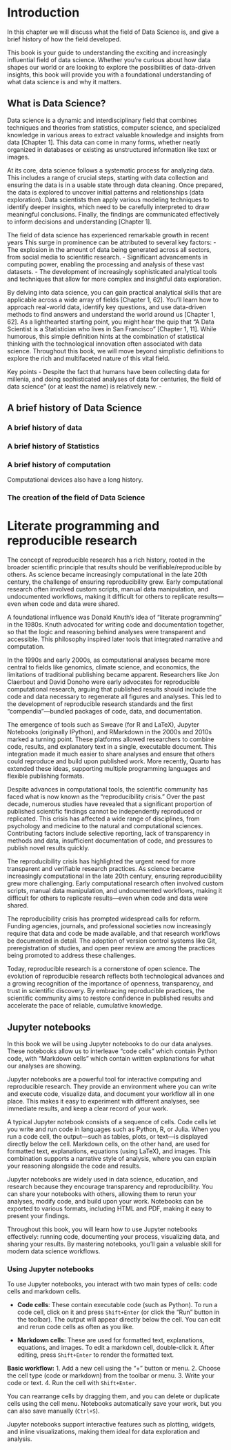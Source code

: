 # Introduction

In this chapter we will discuss what the field of Data Science is, and give a brief history of how the field developed. 


This book is your guide to understanding the exciting and increasingly influential field of data science. Whether you're curious about how data shapes our world or are looking to explore the possibilities of data-driven insights, this book will provide you with a foundational understanding of what data science is and why it matters.


## What is Data Science?

Data science is a dynamic and interdisciplinary field that combines techniques and theories from statistics, computer science, and specialized knowledge in various areas to extract valuable knowledge and insights from data [Chapter 1]. This data can come in many forms, whether neatly organized in databases or existing as unstructured information like text or images.

At its core, data science follows a systematic process for analyzing data. This includes a range of crucial steps, starting with data collection and ensuring the data is in a usable state through data cleaning. Once prepared, the data is explored to uncover initial patterns and relationships (data exploration). Data scientists then apply various modeling techniques to identify deeper insights, which need to be carefully interpreted to draw meaningful conclusions. Finally, the findings are communicated effectively to inform decisions and understanding [Chapter 1].

The field of data science has experienced remarkable growth in recent years This surge in prominence can be attributed to several key factors:
- The explosion in the amount of data being generated across all sectors, from social media to scientific research.
- Significant advancements in computing power, enabling the processing and analysis of these vast datasets.
- The development of increasingly sophisticated analytical tools and techniques that allow for more complex and insightful data exploration.

By delving into data science, you can gain practical analytical skills that are applicable across a wide array of fields [Chapter 1, 62]. You'll learn how to approach real-world data, identify key questions, and use data-driven methods to find answers and understand the world around us [Chapter 1, 62].
As a lighthearted starting point, you might hear the quip that "A Data Scientist is a Statistician who lives in San Francisco" [Chapter 1, 11]. While humorous, this simple definition hints at the combination of statistical thinking with the technological innovation often associated with data science. Throughout this book, we will move beyond simplistic definitions to explore the rich and multifaceted nature of this vital field.

Key points
- Despite the fact that humans have been collecting data for millenia, and doing sophisticated analyses of data for centuries, the field of data science" (or at least the name) is relatively new. 
- 



## A brief history of Data Science


### A brief history of data



### A brief history of Statistics



### A brief history of computation 

Computational devices also have a long history. 


### The creation of the field of Data Science



# Literate programming and reproducible research

The concept of reproducible research has a rich history, rooted in the broader scientific principle that results should be verifiable/reproducible by others. As science became increasingly computational in the late 20th century, the challenge of ensuring reproducibility grew. Early computational research often involved custom scripts, manual data manipulation, and undocumented workflows, making it difficult for others to replicate results—even when code and data were shared.

A foundational influence was Donald Knuth's idea of "literate programming" in the 1980s. Knuth advocated for writing code and documentation together, so that the logic and reasoning behind analyses were transparent and accessible. This philosophy inspired later tools that integrated narrative and computation.

In the 1990s and early 2000s, as computational analyses became more central to fields like genomics, climate science, and economics, the limitations of traditional publishing became apparent. Researchers like Jon Claerbout and David Donoho were early advocates for reproducible computational research, arguing that published results should include the code and data necessary to regenerate all figures and analyses. This led to the development of reproducible research standards and the first "compendia"—bundled packages of code, data, and documentation.

The emergence of tools such as Sweave (for R and LaTeX), Jupyter Notebooks (originally IPython), and RMarkdown in the 2000s and 2010s marked a turning point. These platforms allowed researchers to combine code, results, and explanatory text in a single, executable document. This integration made it much easier to share analyses and ensure that others could reproduce and build upon published work. More recently, Quarto has extended these ideas, supporting multiple programming languages and flexible publishing formats.

Despite advances in computational tools, the scientific community has faced what is now known as the "reproducibility crisis." Over the past decade, numerous studies have revealed that a significant proportion of published scientific findings cannot be independently reproduced or replicated. This crisis has affected a wide range of disciplines, from psychology and medicine to the natural and computational sciences. Contributing factors include selective reporting, lack of transparency in methods and data, insufficient documentation of code, and pressures to publish novel results quickly.

The reproducibility crisis has highlighted the urgent need for more transparent and verifiable research practices. As science became increasingly computational in the late 20th century, ensuring reproducibility grew more challenging. Early computational research often involved custom scripts, manual data manipulation, and undocumented workflows, making it difficult for others to replicate results—even when code and data were shared.

The reproducibility crisis has prompted widespread calls for reform. Funding agencies, journals, and professional societies now increasingly require that data and code be made available, and that research workflows be documented in detail. The adoption of version control systems like Git, preregistration of studies, and open peer review are among the practices being promoted to address these challenges.

Today, reproducible research is a cornerstone of open science. The evolution of reproducible research reflects both technological advances and a growing recognition of the importance of openness, transparency, and trust in scientific discovery. By embracing reproducible practices, the scientific community aims to restore confidence in published results and accelerate the pace of reliable, cumulative knowledge.


## Jupyter notebooks

In this book we will be using Jupyter notebooks to do our data analyses. These notebooks allow us to interleave "code cells" which contain Python code, with "Markdown cells" which contain written explanations for what our analyses are showing. 

Jupyter notebooks are a powerful tool for interactive computing and reproducible research. They provide an environment where you can write and execute code, visualize data, and document your workflow all in one place. This makes it easy to experiment with different analyses, see immediate results, and keep a clear record of your work.

A typical Jupyter notebook consists of a sequence of cells. Code cells let you write and run code in languages such as Python, R, or Julia. When you run a code cell, the output—such as tables, plots, or text—is displayed directly below the cell. Markdown cells, on the other hand, are used for formatted text, explanations, equations (using LaTeX), and images. This combination supports a narrative style of analysis, where you can explain your reasoning alongside the code and results.

Jupyter notebooks are widely used in data science, education, and research because they encourage transparency and reproducibility. You can share your notebooks with others, allowing them to rerun your analyses, modify code, and build upon your work. Notebooks can be exported to various formats, including HTML and PDF, making it easy to present your findings.

Throughout this book, you will learn how to use Jupyter notebooks effectively: running code, documenting your process, visualizing data, and sharing your results. By mastering notebooks, you'll gain a valuable skill for modern data science workflows.


### Using Jupyter notebooks

To use Jupyter notebooks, you interact with two main types of cells: code cells and markdown cells.

- **Code cells**: These contain executable code (such as Python). To run a code cell, click on it and press `Shift+Enter` (or click the "Run" button in the toolbar). The output will appear directly below the cell. You can edit and rerun code cells as often as you like.

- **Markdown cells**: These are used for formatted text, explanations, equations, and images. To edit a markdown cell, double-click it. After editing, press `Shift+Enter` to render the formatted text.

**Basic workflow:**
1. Add a new cell using the "+" button or menu.
2. Choose the cell type (code or markdown) from the toolbar or menu.
3. Write your code or text.
4. Run the cell with `Shift+Enter`.

You can rearrange cells by dragging them, and you can delete or duplicate cells using the cell menu. Notebooks automatically save your work, but you can also save manually (`Ctrl+S`).

Jupyter notebooks support interactive features such as plotting, widgets, and inline visualizations, making them ideal for data exploration and analysis.


